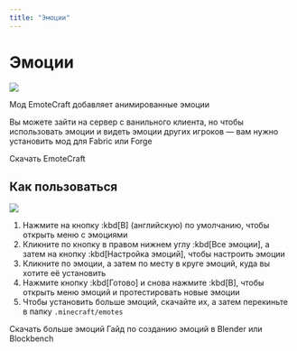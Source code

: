 ```yaml
---
title: "Эмоции"
---
```


# Эмоции

![](/assets/mods/emotes/demo.webp)

Мод EmoteCraft добавляет анимированные эмоции

Вы можете зайти на сервер с ванильного клиента, но чтобы использовать эмоции и видеть эмоции других игроков — вам нужно установить мод для Fabric или Forge

<FatLink href="https://modrinth.com/mod/emotecraft">
    Скачать EmoteCraft
</FatLink>

## Как пользоваться

![](/assets/mods/emotes/howto.webp)

1. Нажмите на кнопку :kbd[B] (английскую) по умолчанию, чтобы открыть меню с эмоциями
2. Кликните по кнопку в правом нижнем углу :kbd[Все эмоции], а затем на кнопку :kbd[Настройка эмоций], чтобы настроить эмоции
3. Кликните по эмоции, а затем по месту в круге эмоций, куда вы хотите её установить
4. Нажмите кнопку :kbd[Готово] и снова нажмите :kbd[B], чтобы открыть меню эмоций и протестировать новые эмоции
5. Чтобы установить больше эмоций, скачайте их, а затем перекиньте в папку `.minecraft/emotes`

<FatLink href="https://docs.google.com/document/d/1mIh0roUFZ3xiROibgymcMNu6nrD6hrXF18rTmp0SkB4/edit">
    Скачать больше эмоций
</FatLink>

<FatLink href="https://kosmx.gitbook.io/emotecraft/tutorial/custom-emotes">
    Гайд по созданию эмоций в Blender или Blockbench
</FatLink>